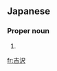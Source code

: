 ==Japanese==
{{ja-kanjitab|よし|さわ|k2=ざわ|yomi=k|r=y}}

===Proper noun===
{{ja-pos|kyu=吉澤|proper|よしざわ}}

# {{surname|lang=ja|sort=よしざわ}}

[[fr:吉沢]]